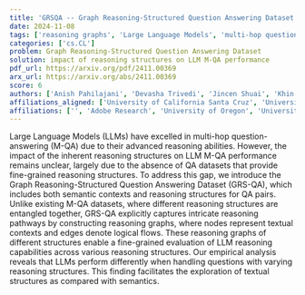 ```yaml
---
title: 'GRSQA -- Graph Reasoning-Structured Question Answering Dataset'
date: 2024-11-08
tags: ['reasoning graphs', 'Large Language Models', 'multi-hop question-answering', 'evaluation of LLM reasoning capabilities', 'reasoning structures', 'reasoning pathways', 'QA datasets', 'semantic contexts', 'Graph Reasoning-Structured Question Answering Dataset', 'reasoning abilities']
categories: ['cs.CL']
problem: Graph Reasoning-Structured Question Answering Dataset
solution: impact of reasoning structures on LLM M-QA performance
pdf_url: https://arxiv.org/pdf/2411.00369
arx_url: https://arxiv.org/abs/2411.00369
score: 6
authors: ['Anish Pahilajani', 'Devasha Trivedi', 'Jincen Shuai', 'Khin S. Yone', 'Samyak Rajesh Jain', 'Namyong Park', 'Ryan A. Rossi', 'Nesreen K. Ahmed', 'Franck Dernoncourt', 'Yu Wang']
affiliations_aligned: ['University of California Santa Cruz', 'University of California Santa Cruz', 'University of California Santa Cruz', 'University of California Santa Cruz', 'University of California Santa Cruz', '', 'Adobe Research', 'Cisco Outshift', 'Adobe Research', 'University of Oregon']
affiliations: ['', 'Adobe Research', 'University of Oregon', 'University of California Santa Cruz', 'Cisco Outshift']
---
```



Large Language Models (LLMs) have excelled in multi-hop question-answering (M-QA) due to their advanced reasoning abilities. However, the impact of the inherent reasoning structures on LLM M-QA performance remains unclear, largely due to the absence of QA datasets that provide fine-grained reasoning structures. To address this gap, we introduce the Graph Reasoning-Structured Question Answering Dataset (GRS-QA), which includes both semantic contexts and reasoning structures for QA pairs. Unlike existing M-QA datasets, where different reasoning structures are entangled together, GRS-QA explicitly captures intricate reasoning pathways by constructing reasoning graphs, where nodes represent textual contexts and edges denote logical flows. These reasoning graphs of different structures enable a fine-grained evaluation of LLM reasoning capabilities across various reasoning structures. Our empirical analysis reveals that LLMs perform differently when handling questions with varying reasoning structures. This finding facilitates the exploration of textual structures as compared with semantics.
